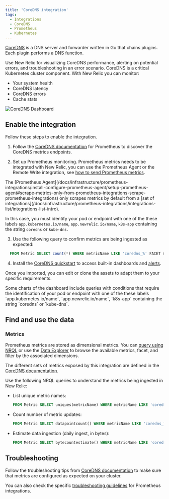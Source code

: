 ```yaml
---
title: 'CoreDNS integration'
tags:
  - Integrations
  - CoreDNS
  - Prometheus
  - Kubernetes
---
```



[CoreDNS](https://coredns.io/) is a DNS server and forwarder written in Go that chains plugins. Each plugin performs a DNS function.

Use New Relic for visualizing CoreDNS performance, alerting on potential errors, and troubleshooting in an error scenario. CoreDNS is a critical Kubernetes cluster component. With New Relic you can monitor:
* Your system health
* CoreDNS latency
* CoreDNS errors
* Cache stats

<img
  title="CoreDNS Dashboard"
  alt="CoreDNS Dashboard"
  src={kubernetesCoreDnsDashboard}
/>

## Enable the integration

Follow these steps to enable the integration.

1. Follow the [CoreDNS documentation](https://coredns.io/plugins/kubernetes/#metrics) for Prometheus to discover the CoreDNS metrics endpoints.

2. Set up Prometheus monitoring. Prometheus metrics needs to be integrated with New Relic, you can use the Prometheus Agent or the Remote Write integration, see [how to send Prometheus metrics](/docs/infrastructure/prometheus-integrations/get-started/send-prometheus-metric-data-new-relic/).

  <Callout variant="important">
  The [Prometheus Agent](/docs/infrastructure/prometheus-integrations/install-configure-prometheus-agent/setup-prometheus-agent#scrape-metrics-only-from-prometheus-integrations-scrape-prometheus-integrations) only scrapes metrics by default from a [set of integrations](/docs/infrastructure/prometheus-integrations/integrations-list/integrations-list-intro).

  In this case, you must identify your pod or endpoint with one of the these labels `app.kubernetes.io/name`, `app.newrelic.io/name`, `k8s-app` containing the string `coredns` or `kube-dns`.
  </Callout>

3. Use the following query to confirm metrics are being ingested as expected:

  ```sql
    FROM Metric SELECT count(*) WHERE metricName LIKE 'coredns_%' FACET metricName LIMIT MAX
  ```

4. Install the [CoreDNS quickstart](https://newrelic.com/instant-observability/CoreDNS) to access built-in dashboards and [alerts](/docs/alerts-applied-intelligence/new-relic-alerts/learn-alerts/introduction-alerts/).

  Once you imported, you can edit or clone the assets to adapt them to your specific requirements.

  <Callout variant="important">
  Some charts of the dashboard include queries with conditions that require the identification of your pod or endpoint with one of the these labels `app.kubernetes.io/name`, `app.newrelic.io/name`, `k8s-app` containing the string `coredns` or `kube-dns`.
  </Callout>

## Find and use the data

### Metrics

Prometheus metrics are stored as dimensional metrics. You can [query using NRQL](/docs/telemetry-data-platform/get-data/apis/query-metric-data-type/) or use the [Data Explorer](/docs/query-your-data/explore-query-data/browse-data/introduction-data-explorer/) to browse the available metrics, facet, and filter by the associated dimensions.

The different sets of metrics exposed by this integration are defined in the [CoreDNS documentation](https://coredns.io/plugins/metrics/).

Use the following NRQL queries to understand the metrics being ingested in New Relic:

* List unique metric names:

  ```sql
  FROM Metric SELECT uniques(metricName) WHERE metricName LIKE 'coredns_%'  LIMIT MAX
  ```

* Count number of metric updates:

  ```sql
  FROM Metric SELECT datapointcount() WHERE metricName LIKE 'coredns_%'  LIMIT MAX
  ```

* Estimate data ingestion (daily ingest, in bytes):

	```sql
  FROM Metric SELECT bytecountestimate() WHERE metricName LIKE 'coredns_%' SINCE 1 day ago
  ```

## Troubleshooting

Follow the troubleshooting tips from [CoreDNS documentation](https://coredns.io/plugins/kubernetes/) to make sure that metrics are configured as expected on your cluster.

You can also check the specific [troubleshooting guidelines](/docs/infrastructure/prometheus-integrations/troubleshooting/no-data-appears-prometheus-integration) for Prometheus integrations.
